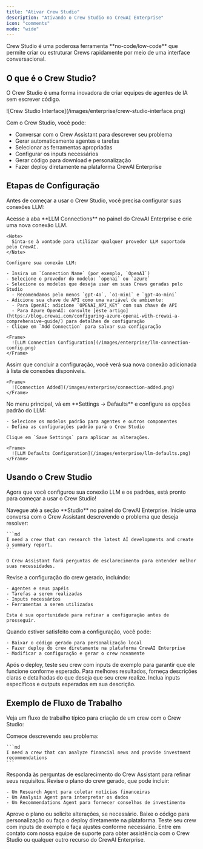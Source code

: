 ```yaml
---
title: "Ativar Crew Studio"
description: "Ativando o Crew Studio no CrewAI Enterprise"
icon: "comments"
mode: "wide"
---
```


<Tip>
Crew Studio é uma poderosa ferramenta **no-code/low-code** que permite criar ou estruturar Crews rapidamente por meio de uma interface conversacional.
</Tip>

## O que é o Crew Studio?

O Crew Studio é uma forma inovadora de criar equipes de agentes de IA sem escrever código.

<Frame>
  ![Crew Studio Interface](/images/enterprise/crew-studio-interface.png)
</Frame>

Com o Crew Studio, você pode:

- Conversar com o Crew Assistant para descrever seu problema
- Gerar automaticamente agentes e tarefas
- Selecionar as ferramentas apropriadas
- Configurar os inputs necessários
- Gerar código para download e personalização
- Fazer deploy diretamente na plataforma CrewAI Enterprise

## Etapas de Configuração

Antes de começar a usar o Crew Studio, você precisa configurar suas conexões LLM:

<Steps>
  <Step title="Configurar a Conexão LLM">
    Acesse a aba **LLM Connections** no painel do CrewAI Enterprise e crie uma nova conexão LLM.

    <Note>
      Sinta-se à vontade para utilizar qualquer provedor LLM suportado pelo CrewAI.
    </Note>
    
    Configure sua conexão LLM:
    
    - Insira um `Connection Name` (por exemplo, `OpenAI`)
    - Selecione o provedor do modelo: `openai` ou `azure`
    - Selecione os modelos que deseja usar em suas Crews geradas pelo Studio
      - Recomendamos pelo menos `gpt-4o`, `o1-mini` e `gpt-4o-mini`
    - Adicione sua chave de API como uma variável de ambiente:
      - Para OpenAI: adicione `OPENAI_API_KEY` com sua chave de API
      - Para Azure OpenAI: consulte [este artigo](https://blog.crewai.com/configuring-azure-openai-with-crewai-a-comprehensive-guide/) para detalhes de configuração
    - Clique em `Add Connection` para salvar sua configuração
    
    <Frame>
      ![LLM Connection Configuration](/images/enterprise/llm-connection-config.png)
    </Frame>
  </Step>
  
  <Step title="Verificar Conexão Adicionada">
    Assim que concluir a configuração, você verá sua nova conexão adicionada à lista de conexões disponíveis.
    
    <Frame>
      ![Connection Added](/images/enterprise/connection-added.png)
    </Frame>
  </Step>
  
  <Step title="Configurar Padrões do LLM">
    No menu principal, vá em **Settings → Defaults** e configure as opções padrão do LLM:
    
    - Selecione os modelos padrão para agentes e outros componentes
    - Defina as configurações padrão para o Crew Studio
    
    Clique em `Save Settings` para aplicar as alterações.
    
    <Frame>
      ![LLM Defaults Configuration](/images/enterprise/llm-defaults.png)
    </Frame>
  </Step>
</Steps>

## Usando o Crew Studio

Agora que você configurou sua conexão LLM e os padrões, está pronto para começar a usar o Crew Studio!

<Steps>
  <Step title="Acessar o Studio">
    Navegue até a seção **Studio** no painel do CrewAI Enterprise.
  </Step>
  
  <Step title="Iniciar uma Conversa">
    Inicie uma conversa com o Crew Assistant descrevendo o problema que deseja resolver:
    
    ```md
    I need a crew that can research the latest AI developments and create a summary report.
    ```
    
    O Crew Assistant fará perguntas de esclarecimento para entender melhor suas necessidades.
  </Step>
  
  <Step title="Revisar o Crew Gerado">
    Revise a configuração do crew gerado, incluindo:
    
    - Agentes e seus papéis
    - Tarefas a serem realizadas
    - Inputs necessários
    - Ferramentas a serem utilizadas
    
    Esta é sua oportunidade para refinar a configuração antes de prosseguir.
  </Step>
  
  <Step title="Fazer Deploy ou Baixar">
    Quando estiver satisfeito com a configuração, você pode:
    
    - Baixar o código gerado para personalização local
    - Fazer deploy do crew diretamente na plataforma CrewAI Enterprise
    - Modificar a configuração e gerar o crew novamente
  </Step>
  
  <Step title="Testar seu Crew">
    Após o deploy, teste seu crew com inputs de exemplo para garantir que ele funcione conforme esperado.
  </Step>
</Steps>

<Tip>
Para melhores resultados, forneça descrições claras e detalhadas do que deseja que seu crew realize. Inclua inputs específicos e outputs esperados em sua descrição.
</Tip>

## Exemplo de Fluxo de Trabalho

Veja um fluxo de trabalho típico para criação de um crew com o Crew Studio:

<Steps>
  <Step title="Descreva seu Problema">
    Comece descrevendo seu problema:
    
    ```md
    I need a crew that can analyze financial news and provide investment recommendations
    ```
  </Step>
  
  <Step title="Responder Perguntas">
    Responda às perguntas de esclarecimento do Crew Assistant para refinar seus requisitos.
  </Step>
  
  <Step title="Revisar o Plano">
    Revise o plano do crew gerado, que pode incluir:
    
    - Um Research Agent para coletar notícias financeiras
    - Um Analysis Agent para interpretar os dados
    - Um Recommendations Agent para fornecer conselhos de investimento
  </Step>
  
  <Step title="Aprovar ou Modificar">
    Aprove o plano ou solicite alterações, se necessário.
  </Step>
  
  <Step title="Baixar ou Fazer Deploy">
    Baixe o código para personalização ou faça o deploy diretamente na plataforma.
  </Step>
  
  <Step title="Testar e Refinar">
    Teste seu crew com inputs de exemplo e faça ajustes conforme necessário.
  </Step>
</Steps>

<Card title="Precisa de ajuda?" icon="headset" href="mailto:support@crewai.com">
  Entre em contato com nossa equipe de suporte para obter assistência com o Crew Studio ou qualquer outro recurso do CrewAI Enterprise.
</Card>